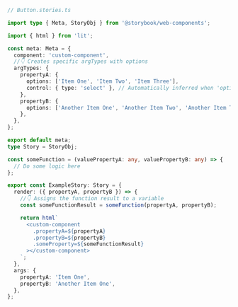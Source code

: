 ```ts
// Button.stories.ts

import type { Meta, StoryObj } from '@storybook/web-components';

import { html } from 'lit';

const meta: Meta = {
  component: 'custom-component',
  //👇 Creates specific argTypes with options
  argTypes: {
    propertyA: {
      options: ['Item One', 'Item Two', 'Item Three'],
      control: { type: 'select' }, // Automatically inferred when 'options' is defined
    },
    propertyB: {
      options: ['Another Item One', 'Another Item Two', 'Another Item Three'],
    },
  },
};

export default meta;
type Story = StoryObj;

const someFunction = (valuePropertyA: any, valuePropertyB: any) => {
  // Do some logic here
};

export const ExampleStory: Story = {
  render: ({ propertyA, propertyB }) => {
    //👇 Assigns the function result to a variable
    const someFunctionResult = someFunction(propertyA, propertyB);

    return html`
      <custom-component
        .propertyA=${propertyA}
        .propertyB=${propertyB}
        .someProperty=${someFunctionResult}
      ></custom-component>
    `;
  },
  args: {
    propertyA: 'Item One',
    propertyB: 'Another Item One',
  },
};
```
